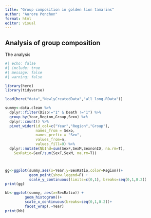 ```yaml
---
title: "Group composition in golden lion tamarins"
author: "Aurore Ponchon"
format: html
editor: visual
---
```


## Analysis of group composition

The analysis

```r
#| echo: false
#| include: true
#| message: false
#| warning: false

library(here)
library(tidyverse)

load(here("data","NewlyCreatedData","all_long.RData"))

summy<-data.clean %>% 
  dplyr::filter(Disp!="1" & Death !="1") %>% 
  group_by(Year,Region,Group,Sexo) %>% 
  dplyr::count() %>% 
  pivot_wider(id_col=c("Year","Region","Group"),
              names_from = Sexo,
              names_prefix = "Sex",
              values_from=n,
              values_fill=0) %>% 
  dplyr::mutate(NbInd=sum(SexF,SexM,SexnonID, na.rm=T),
    SexRatio=SexF/sum(SexF,SexM, na.rm=T))



gg<-ggplot(summy,aes(x=Year,y=SexRatio,color=Region))+
           geom_point(show.legend=F) +
           scale_y_continuous(limits=c(0,1), breaks=seq(0,1,0.2)) 
print(gg)

bb<-ggplot(summy, aes(x=SexRatio)) +
         geom_histogram()+
         scale_x_continuous(breaks=seq(0,1,0.2))+
         facet_wrap(.~Year)
print(bb)
```
